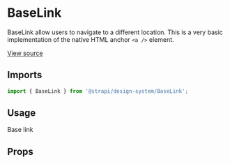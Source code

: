 <!--- BaseLink.stories.mdx --->


<Meta title="Design System/Technical Components/BaseLink" component={BaseLink} />

# BaseLink

BaseLink allow users to navigate to a different location. This is a very basic implementation of the native HTML anchor `<a />` element.

[View source](https://github.com/strapi/design-system/tree/main/packages/strapi-design-system/src/BaseLink)

## Imports

```js
import { BaseLink } from '@strapi/design-system/BaseLink';
```

## Usage

<Canvas>
  <Story name="base">
    <BaseLink href="https://strapi.io" isExternal>Base link</BaseLink>
  </Story>
</Canvas>

## Props

<ArgsTable of={BaseLink} />
